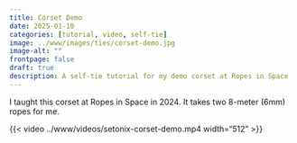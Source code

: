 ```yaml
---
title: Corset Demo
date: 2025-01-10
categories: [tutorial, video, self-tie]
image: ../www/images/ties/corset-demo.jpg
image-alt: ""
frontpage: false
draft: true
description: A self-tie tutorial for my demo corset at Ropes in Space 
---
```


I taught this corset at Ropes in Space in 2024. It takes two 8-meter (6mm) ropes for me.

{{< video ../www/videos/setonix-corset-demo.mp4 width="512" >}}
